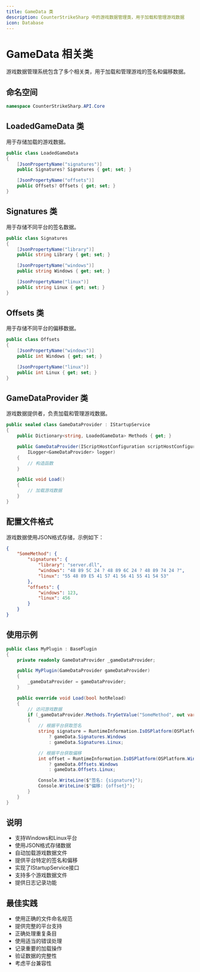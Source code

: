 ```yaml
---
title: GameData 类
description: CounterStrikeSharp 中的游戏数据管理类，用于加载和管理游戏数据
icon: Database
---
```


# GameData 相关类

游戏数据管理系统包含了多个相关类，用于加载和管理游戏的签名和偏移数据。

## 命名空间

```csharp
namespace CounterStrikeSharp.API.Core
```

## LoadedGameData 类

用于存储加载的游戏数据。

```csharp
public class LoadedGameData
{
    [JsonPropertyName("signatures")]
    public Signatures? Signatures { get; set; }

    [JsonPropertyName("offsets")]
    public Offsets? Offsets { get; set; }
}
```

## Signatures 类

用于存储不同平台的签名数据。

```csharp
public class Signatures
{
    [JsonPropertyName("library")]
    public string Library { get; set; }

    [JsonPropertyName("windows")]
    public string Windows { get; set; }

    [JsonPropertyName("linux")]
    public string Linux { get; set; }
}
```

## Offsets 类

用于存储不同平台的偏移数据。

```csharp
public class Offsets
{
    [JsonPropertyName("windows")]
    public int Windows { get; set; }

    [JsonPropertyName("linux")]
    public int Linux { get; set; }
}
```

## GameDataProvider 类

游戏数据提供者，负责加载和管理游戏数据。

```csharp
public sealed class GameDataProvider : IStartupService
{
    public Dictionary<string, LoadedGameData> Methods { get; }

    public GameDataProvider(IScriptHostConfiguration scriptHostConfiguration, 
        ILogger<GameDataProvider> logger)
    {
        // 构造函数
    }

    public void Load()
    {
        // 加载游戏数据
    }
}
```

## 配置文件格式

游戏数据使用JSON格式存储，示例如下：

```json
{
    "SomeMethod": {
        "signatures": {
            "library": "server.dll",
            "windows": "48 89 5C 24 ? 48 89 6C 24 ? 48 89 74 24 ?",
            "linux": "55 48 89 E5 41 57 41 56 41 55 41 54 53"
        },
        "offsets": {
            "windows": 123,
            "linux": 456
        }
    }
}
```

## 使用示例

```csharp
public class MyPlugin : BasePlugin
{
    private readonly GameDataProvider _gameDataProvider;

    public MyPlugin(GameDataProvider gameDataProvider)
    {
        _gameDataProvider = gameDataProvider;
    }

    public override void Load(bool hotReload)
    {
        // 访问游戏数据
        if (_gameDataProvider.Methods.TryGetValue("SomeMethod", out var gameData))
        {
            // 根据平台获取签名
            string signature = RuntimeInformation.IsOSPlatform(OSPlatform.Windows)
                ? gameData.Signatures.Windows
                : gameData.Signatures.Linux;

            // 根据平台获取偏移
            int offset = RuntimeInformation.IsOSPlatform(OSPlatform.Windows)
                ? gameData.Offsets.Windows
                : gameData.Offsets.Linux;

            Console.WriteLine($"签名: {signature}");
            Console.WriteLine($"偏移: {offset}");
        }
    }
}
```

## 说明

- 支持Windows和Linux平台
- 使用JSON格式存储数据
- 自动加载游戏数据文件
- 提供平台特定的签名和偏移
- 实现了IStartupService接口
- 支持多个游戏数据文件
- 提供日志记录功能

## 最佳实践

- 使用正确的文件命名规范
- 提供完整的平台支持
- 正确处理重复条目
- 使用适当的错误处理
- 记录重要的加载操作
- 验证数据的完整性
- 考虑平台兼容性 